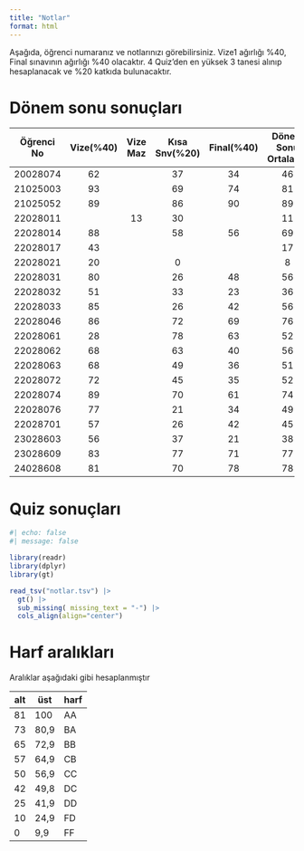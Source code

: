 ```yaml
---
title: "Notlar"
format: html
---
```


Aşağıda, öğrenci numaranız ve notlarınızı görebilirsiniz. Vize1 ağırlığı %40, Final sınavının ağırlığı %40 olacaktır. 4 Quiz'den en yüksek 3 tanesi alınıp hesaplanacak ve %20 katkıda bulunacaktır.

# Dönem sonu sonuçları

| Öğrenci No | Vize(%40) | Vize Maz | Kısa Snv(%20) | Final(%40) | Dönem Sonu Ortalama | Önizl. Harf |
|:----------:|:---------:|:--------:|:-------------:|:----------:|:-------------------:|:-----------:|
|  20028074  |     62    |          |       37      |     34     |          46         |      DC     |
|  21025003  |     93    |          |       69      |     74     |          81         |      AA     |
|  21025052  |     89    |          |       86      |     90     |          89         |      AA     |
|  22028011  |           |    13    |       30      |            |          11         |      FF     |
|  22028014  |     88    |          |       58      |     56     |          69         |      BB     |
|  22028017  |     43    |          |               |            |          17         |      FF     |
|  22028021  |     20    |          |       0       |            |          8          |      FF     |
|  22028031  |     80    |          |       26      |     48     |          56         |      CC     |
|  22028032  |     51    |          |       33      |     23     |          36         |      DD     |
|  22028033  |     85    |          |       26      |     42     |          56         |      CC     |
|  22028046  |     86    |          |       72      |     69     |          76         |      BA     |
|  22028061  |     28    |          |       78      |     63     |          52         |      CC     |
|  22028062  |     68    |          |       63      |     40     |          56         |      CC     |
|  22028063  |     68    |          |       49      |     36     |          51         |      CC     |
|  22028072  |     72    |          |       45      |     35     |          52         |      CC     |
|  22028074  |     89    |          |       70      |     61     |          74         |      BA     |
|  22028076  |     77    |          |       21      |     34     |          49         |      DC     |
|  22028701  |     57    |          |       26      |     42     |          45         |      DC     |
|  23028603  |     56    |          |       37      |     21     |          38         |      DD     |
|  23028609  |     83    |          |       77      |     71     |          77         |      BA     |
|  24028608  |     81    |          |       70      |     78     |          78         |      BA     |

# Quiz sonuçları


```r
#| echo: false
#| message: false

library(readr)
library(dplyr)
library(gt)

read_tsv("notlar.tsv") |>
  gt() |>
  sub_missing( missing_text = "-") |>
  cols_align(align="center")

```

# Harf aralıkları

Aralıklar aşağıdaki gibi hesaplanmıştır

| alt | üst  | harf |
|-----|------|------|
| 81  | 100  | AA   |
| 73  | 80,9 | BA   |
| 65  | 72,9 | BB   |
| 57  | 64,9 | CB   |
| 50  | 56,9 | CC   |
| 42  | 49,8 | DC   |
| 25  | 41,9 | DD   |
| 10  | 24,9 | FD   |
| 0   | 9,9  | FF   |
